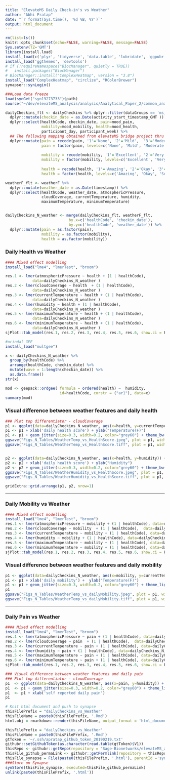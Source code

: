 ```yaml
---
title: "ElevateMS Daily Check-in's vs Weather"
author: "Abhi Pratap"
date: "`r format(Sys.time(), '%d %B, %Y')`"
output: html_document
---
```



```r
rm(list=ls())
knitr::opts_chunk$set(echo=FALSE, warning=FALSE, message=FALSE)
Sys.setenv(TZ='GMT')
library(install.load)
install_load(c('plyr', 'tidyverse', 'data.table', 'lubridate', 'ggpubr', 'synapser'))
install_load('ggthemes', 'devtools')
# if (!requireNamespace("BiocManager", quietly = TRUE))
#   install.packages("BiocManager")
# BiocManager::install("ComplexHeatmap", version = "3.8")
install_load("ComplexHeatmap", "circlize", "RColorBrewer")
synapser::synLogin()

###Load data freeze
load(synGet("syn19273733")$path)
source("~/dev/elevateMS_analysis/analysis/Analytical_Paper_2/common_analysis_functions.R")
```



```r
dailyCheckins_flt <- dailyCheckins %>% dplyr::filter(dataGroups == 'ms_patient') %>%
  dplyr::mutate(checkin_date = as.Date(activity_start_timestamp_GMT )) %>%
  dplyr::select(healthCode, checkin_date, pain=mood_pain, 
                mobility=mood_mobility, health=mood_health,
                participant_day, participant_week) %>%
  ## The following mapping obtained from elevateMS bridge project thru Larsson
  dplyr::mutate(pain = recode(pain, '1'='None', '2'='Mild',  '3'='Moderate', '4'='Severe' , '5'='Horrible'),
                pain = factor(pain, levels=c('None', 'Mild', 'Moderate', 'Severe' ,'Horrible')),
                
                mobility = recode(mobility, '1'='Excellent', '2'='Very Good', '3'='Good', '4'='Not Great', '5'='Horrible'),
                mobility = factor(mobility, levels=c('Excellent', 'Very Good', 'Good', 'Not Great', 'Horrible')),
                
                health = recode(health, '1'='Amazing', '2'='Okay', '3'='So-So', '4'='Not Great', '5'='Horrible'),
                health = factor(health, levels=c('Amazing', 'Okay', 'So-So', 'Not Great', 'Horrible')))

weatherF_flt <- weatherF %>%
  dplyr::mutate(weather_date = as.Date(timestamp)) %>%
  dplyr::select(healthCode, weather_date, atmosphericPressure, 
                cloudCoverage, currentTemperature, humidity, 
                maximumTemperature, minimumTemperature)


dailyCheckins_N_weather <- merge(dailyCheckins_flt, weatherF_flt, 
                            by.x=c('healthCode', 'checkin_date'), 
                            by.y=c('healthCode', 'weather_date')) %>%
  dplyr::mutate(pain = as.factor(pain),
                mobility = as.factor(mobility),
                health = as.factor(mobility))
```


### Daily Health vs Weather

```r
#### Mixed effect modelling
install_load("lme4", "lmerTest", "broom")

res.1 <- lmer(atmosphericPressure ~ health + (1 | healthCode), 
            data=dailyCheckins_N_weather )
res.2 <- lmer(cloudCoverage ~ health  + (1 | healthCode), 
            data=dailyCheckins_N_weather )
res.3 <- lmer(currentTemperature ~ health + (1 | healthCode), 
            data=dailyCheckins_N_weather )
res.4 <- lmer(humidity ~ health + (1 | healthCode), 
            data=dailyCheckins_N_weather )
res.5 <- lmer(maximumTemperature ~ health + (1 | healthCode), 
            data=dailyCheckins_N_weather )
res.6 <- lmer(minimumTemperature ~ health + (1 | healthCode), 
            data=dailyCheckins_N_weather )
sjPlot::tab_model(res.1, res.2, res.3, res.4, res.5, res.6, show.ci = F)
```



```r
#orindal GEE
install_load("multgee")

x <- dailyCheckins_N_weather %>% 
  group_by(healthCode) %>%
  arrange(healthCode, checkin_date) %>%
  mutate(wave = 1:length(checkin_date)) %>%
  as.data.frame()
str(x)

mod <- geepack::ordgee( formula = ordered(health) ~  humidity, 
                        id=healthCode, corstr = ("ar1"), data=x)
summary(mod)
```


### Visual difference between weather features and daily health

```r
### Plot top differentiator - cloudCoverage
p1 <- ggplot(data=dailyCheckins_N_weather, aes(x=health, y=currentTemperature)) + geom_boxplot(width=0.6)
p1 <- p1 + xlab('daily health score') + ylab("Temperature(F)")
p1 <- p1 + geom_jitter(size=0.3, width=0.2, color="grey60") + theme_bw(base_size = 15)
ggsave("Figs_N_Tables/WeatherTemp_vs_HealthScore.jpeg", plot = p1, width = 8, height = 6, dpi = 300)
ggsave("Figs_N_Tables/WeatherTemp_vs_HealthScore.tiff", plot = p1, width = 8, height = 6, dpi = 300)


p2 <- ggplot(data=dailyCheckins_N_weather, aes(x=health, y=humidity)) + geom_boxplot(width=0.6)
p2 <- p2 + xlab('daily health score') + ylab("Humidity")
p2 <- p2 + geom_jitter(size=0.3, width=0.2, color="grey60") + theme_bw(base_size = 15)
ggsave("Figs_N_Tables/WeatherHumidity_vs_HealthScore.jpeg", plot = p1, width = 8, height = 6, dpi = 300)
ggsave("Figs_N_Tables/WeatherHumidity_vs_HealthScore.tiff", plot = p1, width = 8, height = 6, dpi = 300)

gridExtra::grid.arrange(p1, p2, nrow=1)
```




-------


### Daily Mobility vs Weather

```r
#### Mixed effect modelling
install_load("lme4", "lmerTest", "broom")
res.1 <- lmer(atmosphericPressure ~ mobility + (1 | healthCode), data=dailyCheckins_N_weather )
res.2 <- lmer(cloudCoverage ~ mobility  + (1 | healthCode),  data=dailyCheckins_N_weather )
res.3 <- lmer(currentTemperature ~ mobility + (1 | healthCode), data=dailyCheckins_N_weather )
res.4 <- lmer(humidity ~ mobility + (1 | healthCode), data=dailyCheckins_N_weather )
res.5 <- lmer(maximumTemperature ~ mobility + (1 | healthCode), data=dailyCheckins_N_weather )
res.6 <- lmer(minimumTemperature ~ mobility + (1 | healthCode), data=dailyCheckins_N_weather )
sjPlot::tab_model(res.1, res.2, res.3, res.4, res.5, res.6, show.ci = F)
```



### Visual difference between weather features and daily mobility
```r
p1 <- ggplot(data=dailyCheckins_N_weather, aes(x=mobility, y=currentTemperature)) + geom_boxplot(width=0.6)
p1 <- p1 + xlab('daily mobility') +  ylab("Temperature(F)")
p1 <- p1 + geom_jitter(size=0.3, width=0.2, color="grey60") + theme_light(base_size = 15)
p1
ggsave("Figs_N_Tables/WeatherTemp_vs_dailyMobility.jpeg", plot = p1, width = 8, height = 6, dpi = 300)
ggsave("Figs_N_Tables/WeatherTemp_vs_dailyMobility.tiff", plot = p1, width = 8, height = 6, dpi = 300)
```


-------

### Daily Pain vs Weather

```r
#### Mixed effect modelling
install_load("lme4", "lmerTest", "broom")
res.1 <- lmer(atmosphericPressure ~ pain + (1 | healthCode), data=dailyCheckins_N_weather )
res.2 <- lmer(cloudCoverage ~ pain  + (1 | healthCode),  data=dailyCheckins_N_weather )
res.3 <- lmer(currentTemperature ~ pain + (1 | healthCode), data=dailyCheckins_N_weather )
res.4 <- lmer(humidity ~ pain + (1 | healthCode), data=dailyCheckins_N_weather )
res.5 <- lmer(maximumTemperature ~ pain + (1 | healthCode), data=dailyCheckins_N_weather )
res.6 <- lmer(minimumTemperature ~ pain + (1 | healthCode), data=dailyCheckins_N_weather )
sjPlot::tab_model(res.1, res.2, res.3, res.4, res.5, res.6, show.ci = F)
```


```r
### Visual difference between weather features and daily pain
### Plot top differentiator - cloudCoverage
p1  <- ggplot(data=dailyCheckins_N_weather, aes(x=pain, y=humidity)) + geom_boxplot(width=0.6)
p1  <- p1 + geom_jitter(size=0.3, width=0.2, color="grey60") + theme_light(base_size = 15)
p1  <- p1 + xlab('self reported daily pain')
p1
```



```r
# Knit html document and push to synapse
thisFilePrefix = "dailyCheckins_vs_Weather"
thisFileName = paste0(thisFilePrefix, '.Rmd')
html.obj = rmarkdown::render(thisFileName, output_format = 'html_document')

thisFilePrefix = "dailyCheckins_vs_Weather"
thisFileName = paste0(thisFilePrefix, '.Rmd')
gtToken = '~/.ssh/apratap_github_token_20190219.txt'
githubr::setGithubToken(as.character(read.table(gtToken)$V1))
thisRepo <- githubr::getRepo(repository = "Sage-Bionetworks/elevateMS_analysis", ref="branch", refName='master')
thisFile_github_permaLink <- githubr::getPermlink(repository = thisRepo, repositoryPath=paste0('analysis/Analytical_Paper_2/',thisFileName))
thisFile_synapse = File(paste0(thisFilePrefix, '.html'), parentId ='syn11315047')
###Store on Synapse
synStore(thisFile_synapse, executed=thisFile_github_permaLink)
unlink(paste0(thisFilePrefix, '.html'))
```